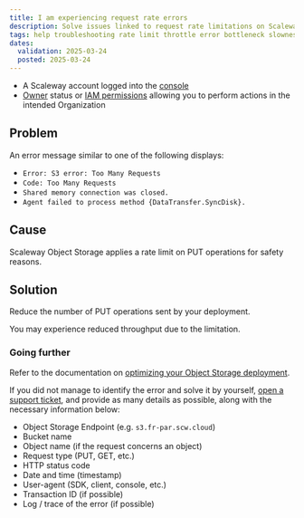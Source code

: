 ```yaml
---
title: I am experiencing request rate errors
description: Solve issues linked to request rate limitations on Scaleway Object Storage.
tags: help troubleshooting rate limit throttle error bottleneck slowness slow low performance
dates:
  validation: 2025-03-24
  posted: 2025-03-24
---
```



<Requirements />

- A Scaleway account logged into the [console](https://console.scaleway.com)
- [Owner](/iam/concepts/#owner) status or [IAM permissions](/iam/concepts/#permission) allowing you to perform actions in the intended Organization

## Problem

An error message similar to one of the following displays:

- `Error: S3 error: Too Many Requests`
- `Code: Too Many Requests`
- `Shared memory connection was closed.`
- `Agent failed to process method {DataTransfer.SyncDisk}.`

## Cause

Scaleway Object Storage applies a rate limit on PUT operations for safety reasons.

## Solution

Reduce the number of PUT operations sent by your deployment.

<Message type="note">
You may experience reduced throughput due to the limitation.
</Message>

### Going further

Refer to the documentation on [optimizing your Object Storage deployment](/object-storage/reference-content/optimize-object-storage-performance/).

If you did not manage to identify the error and solve it by yourself, [open a support ticket](/account/how-to/open-a-support-ticket/), and provide as many details as possible, along with the necessary information below:

- Object Storage Endpoint (e.g. `s3.fr-par.scw.cloud`)
- Bucket name
- Object name (if the request concerns an object)
- Request type (PUT, GET, etc.)
- HTTP status code
- Date and time (timestamp)
- User-agent (SDK, client, console, etc.)
- Transaction ID (if possible)
- Log / trace of the error (if possible)